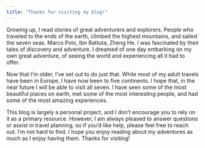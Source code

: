 ```yaml
---
title: "Thanks for visiting my blog!"
---
```


Growing up, I read stories of great adventurers and explorers. People who traveled to the ends of the earth, climbed the highest mountains, and sailed the seven seas. Marco Polo, Ibn Battuta, Zheng He. I was fascinated by their tales of discovery and adventure. I dreamed of one day embarking on my own great adventure, of seeing the world and experiencing all it had to offer.

Now that I'm older, I've set out to do just that. While most of my adult travels have been in Europe, I have now been to five continents. I hope that, in the near future I will be able to visit all seven. I have seen some of the most beautiful places on earth, met some of the most interesting people, and had some of the most amazing experiences.

This blog is largely a personal project, and I don't encourage you to rely on it as a primary resource. However, I am always pleased to answer questions or assist in travel planning, so if you'd like help, please feel free to reach out. I'm not hard to find. I hope you enjoy reading about my adventures as much as I enjoy having them. Thanks for visiting! 